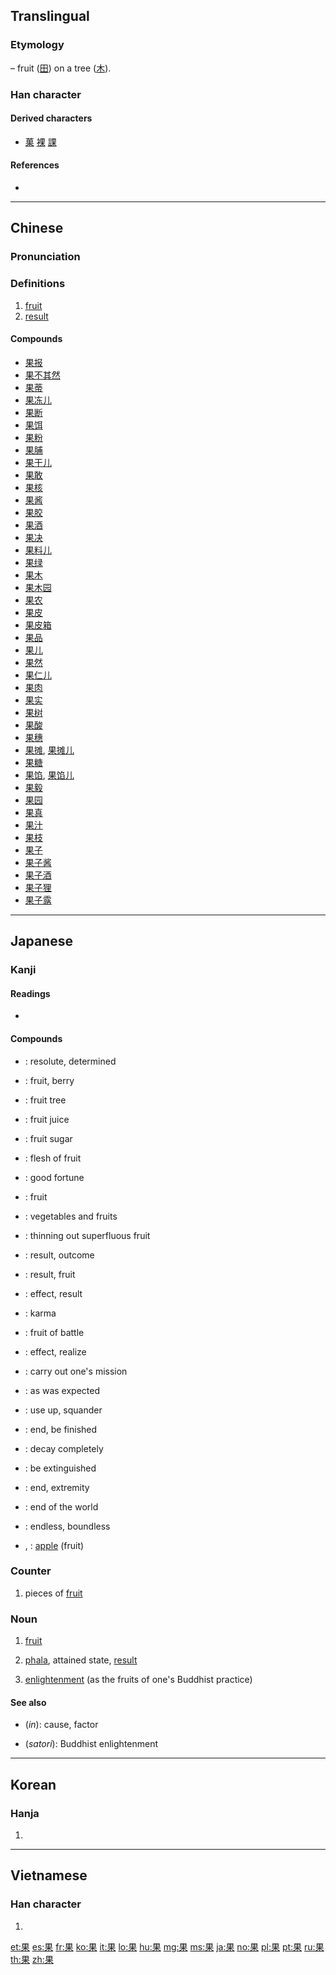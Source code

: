 {{also|杲}}
==Translingual==
{{stroke order|strokes=8}}

===Etymology===
{{Han compound|田|t1=fruit|木|t2=tree|ls=p}} – fruit ([[田]]) on a tree ([[木]]).

===Han character===
{{Han char|rn=75|rad=木|as=04|sn=8|four=60904|canj=WD}}

====Derived characters====
* [[菓]] [[裸]] [[課]]

====References====
* {{Han ref|kx=0516.110|dkj=14556|dj=0904.050|hdz=21168.110|uh=679C|ud=26524|bh=AA47|bd=43591}}

----

==Chinese==
{{zh-forms}}

===Pronunciation===
{{zh-pron
|m=guǒ
|c=gwo2,gu2
|h=pfs=kó
|mn=kó/kóe/ké
|mc=y
|oc=y
|ma=
|cat=n
}}

===Definitions===
# [[fruit]]
# [[result]]

====Compounds====
* [[果报]]
* [[果不其然]]
* [[果蒂]]
* [[果冻儿]]
* [[果断]]
* [[果饵]]
* [[果粉]]
* [[果脯]]
* [[果干儿]]
* [[果敢]]
* [[果核]]
* [[果酱]]
* [[果胶]]
* [[果酒]]
* [[果决]]
* [[果料儿]]
* [[果绿]]
* [[果木]]
* [[果木园]]
* [[果农]]
* [[果皮]]
* [[果皮箱]]
* [[果品]]
* [[果儿]]
* [[果然]]
* [[果仁儿]]
* [[果肉]]
* [[果实]]
* [[果树]]
* [[果酸]]
* [[果穗]]
* [[果摊]], [[果摊儿]]
* [[果糖]]
* [[果馅]], [[果馅儿]]
* [[果毅]]
* [[果园]]
* [[果真]]
* [[果汁]]
* [[果枝]]
* [[果子]]
* [[果子酱]]
* [[果子酒]]
* [[果子狸]]
* [[果子露]]

----

==Japanese==

===Kanji===
{{ja-kanji|grade=4|rs=木04}}

====Readings====
* {{ja-readings|goon=[[か]] (ka)|kanon=[[か]] (ka)|kun=[[はたす]] ([[果たす]], hatasu), [[はたす]] ([[果す]], hatasu), [[はてる]] ([[果てる]], hateru), [[はて]] ([[果て]], hate), [[くだもの]] (kudamono)|nanori=[[み]] (mi), [[あきら]] (akira), [[はた]] (hata), [[はたす]] (hatasu), [[まさる]] (masaru)}}

====Compounds====
{{der-top|Compounds}}
* {{ja-r|果敢|かかん}}: resolute, determined
* {{ja-r|果実|かじつ}}: fruit, berry
* {{ja-r|果樹|かじゅ}}: fruit tree
* {{ja-r|果汁|かじゅう}}: fruit juice
* {{ja-r|果糖|かとう}}: fruit sugar
* {{ja-r|果肉|かにく}}: flesh of fruit
* {{ja-r|果報|かほう}}: good fortune
* {{ja-r|果物|くだもの}}: fruit
* {{ja-r|青果|せいか}}: vegetables and fruits
* {{ja-r|摘果|てきか}}: thinning out superfluous fruit
* {{ja-r|結果|けっか}}: result, outcome
* {{ja-r|成果|せいか}}: result, fruit
* {{ja-r|効果|こうか}}: effect, result
* {{ja-r|因果|いんが}}: karma
{{der-mid}}
* {{ja-r|戦果|せんか}}: fruit of battle
* {{ja-r|果たす|はたす}}: effect, realize
* {{ja-r|使命を果たす|しめい を はたす}}: carry out one's mission
* {{ja-r|果たして|はたして}}: as was expected
* {{ja-r|使い果たす|つかいはたす}}: use up, squander
* {{ja-r|果てる|はてる}}: end, be finished
* {{ja-r|朽ち果てる|くちはてる}}: decay completely
* {{ja-r|絶え果てる|たえはてる}}: be extinguished
* {{ja-r|果て|はて}}: end, extremity
* {{ja-r|世界の果て|せかい の はて}}: end of the world
* {{ja-r|果てしない|はてしない}}: endless, boundless
* {{ja-r|苹果|へいか}}, {{ja-r|苹果|ひょうか}}: [[apple]] (fruit)
{{der-bottom}}

===Counter===
{{ja-pos|か|counter}}

# pieces of [[fruit]]

===Noun===
{{ja-noun|か}}

# [[fruit]]
# {{label|ja|Buddhism|sort=か}} [[phala]], attained state, [[result]]
# {{label|ja|Buddhism|sort=か}} [[enlightenment]] (as the fruits of one's Buddhist practice)

====See also====
* {{l|ja|因}} (''in''): cause, factor
* {{l|ja|悟り}} (''satori''): Buddhist enlightenment

----

==Korean==

===Hanja===
{{ko-hanja|hangeul=과|eumhun=|rv=gwa|mr=kwa|y=kwa}}

# {{defn|lang=ko|sort=木04}}

----

==Vietnamese==

===Han character===
{{vi-hantu|[[quả]], [[hủ]]|rs=木04}}

# {{defn|lang=vi|sort=木04}}

[[et:果]]
[[es:果]]
[[fr:果]]
[[ko:果]]
[[it:果]]
[[lo:果]]
[[hu:果]]
[[mg:果]]
[[ms:果]]
[[ja:果]]
[[no:果]]
[[pl:果]]
[[pt:果]]
[[ru:果]]
[[th:果]]
[[zh:果]]